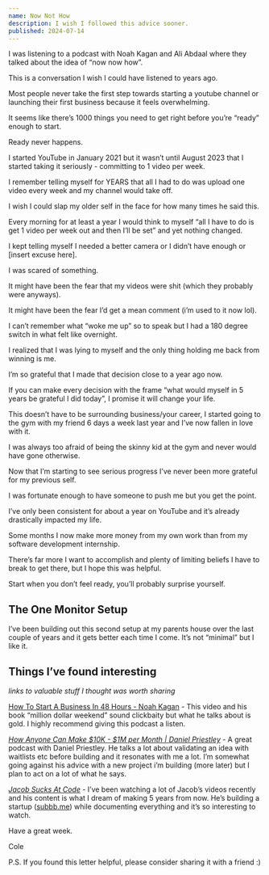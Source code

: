 ```yaml
---
name: Now Not How
description: I wish I followed this advice sooner.
published: 2024-07-14
---
```


I was listening to a podcast with Noah Kagan and Ali Abdaal where they talked about the idea of “now now how”.

This is a conversation I wish I could have listened to years ago.

Most people never take the first step towards starting a youtube channel or launching their first business because it feels overwhelming.

It seems like there’s 1000 things you need to get right before you’re “ready” enough to start.

Ready never happens.

I started YouTube in January 2021 but it wasn’t until August 2023 that I started taking it seriously - committing to 1 video per week.

I remember telling myself for YEARS that all I had to do was upload one video every week and my channel would take off.

I wish I could slap my older self in the face for how many times he said this.

Every morning for at least a year I would think to myself “all I have to do is get 1 video per week out and then I’ll be set” and yet nothing changed.

I kept telling myself I needed a better camera or I didn’t have enough or [insert excuse here].

I was scared of something.

It might have been the fear that my videos were shit (which they probably were anyways).

It might have been the fear I’d get a mean comment (i’m used to it now lol).

I can’t remember what “woke me up” so to speak but I had a 180 degree switch in what felt like overnight.

I realized that I was lying to myself and the only thing holding me back from winning is me.

I’m so grateful that I made that decision close to a year ago now.

If you can make every decision with the frame “what would myself in 5 years be grateful I did today”, I promise it will change your life.

This doesn’t have to be surrounding business/your career, I started going to the gym with my friend 6 days a week last year and I’ve now fallen in love with it.

I was always too afraid of being the skinny kid at the gym and never would have gone otherwise.

Now that I’m starting to see serious progress I’ve never been more grateful for my previous self.

I was fortunate enough to have someone to push me but you get the point.

I’ve only been consistent for about a year on YouTube and it’s already drastically impacted my life.

Some months I now make more money from my own work than from my software development internship.

There’s far more I want to accomplish and plenty of limiting beliefs I have to break to get there, but I hope this was helpful.

Start when you don’t feel ready, you’ll probably surprise yourself.

## The One Monitor Setup

<VideoPlayer url="https://youtu.be/ZhXhApf93ss" />

I’ve been building out this second setup at my parents house over the last couple of years and it gets better each time I come. It’s not “minimal” but I like it.

## Things I’ve found interesting

_links to valuable stuff I thought was worth sharing_

[How To Start A Business In 48 Hours - Noah Kagan](https://www.youtube.com/watch?v=W0KdKhTeVKM) - This video and his book “million dollar weekend” sound clickbaity but what he talks about is gold. I highly recommend giving this podcast a listen.

[_How Anyone Can Make $10K - $1M per Month | Daniel Priestley_](https://www.youtube.com/watch?v=1L65tT0M54c) - A great podcast with Daniel Priestley. He talks a lot about validating an idea with waitlists etc before building and it resonates with me a lot. I’m somewhat going against his advice with a new project i’m building (more later) but I plan to act on a lot of what he says.

[_Jacob Sucks At Code_](https://www.youtube.com/@JacobSucksAtCode) - I’ve been watching a lot of Jacob’s videos recently and his content is what I dream of making 5 years from now. He’s building a startup ([subbb.me](http://subbb.me/)) while documenting everything and it’s so interesting to watch.

Have a great week.

Cole

P.S. If you found this letter helpful, please consider sharing it with a friend :)
